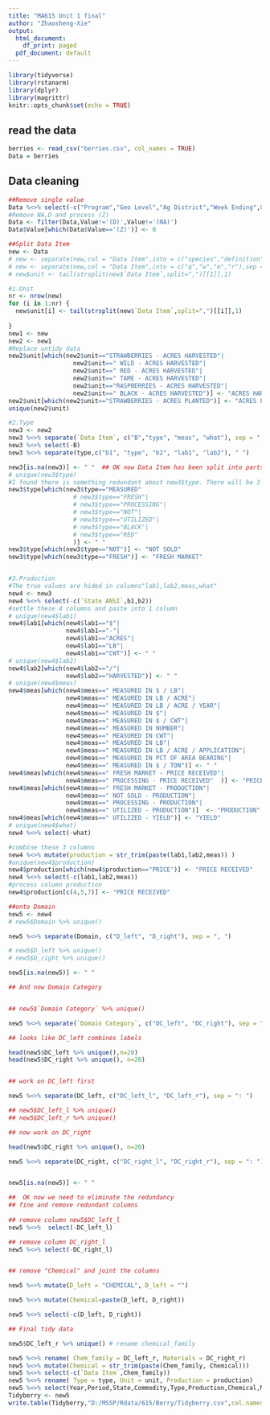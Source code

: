 ```yaml
---
title: "MA615 Unit 1 final"
author: "Zhaosheng-Xie"
output:
  html_document:
    df_print: paged
  pdf_document: default
---
```


```r
library(tidyverse)
library(rstanarm)
library(dplyr)
library(magrittr)
knitr::opts_chunk$set(echo = TRUE)
```

## read the data
```r
berries <- read_csv("berries.csv", col_names = TRUE)
Data = berries
```
## Data cleaning
```r
##Remove single value
Data %<>% select(-c("Program","Geo Level","Ag District","Week Ending",8:15,21))
#Remove NA,D and process (Z)
Data <- filter(Data,Value!='(D)',Value!='(NA)')
Data$Value[which(Data$Value=='(Z)')] <- 0

```
```r
##Split Data Item 
new <- Data
# new <- separate(new,col = "Data Item",into = c("species","definition","unit"),sep = ",",remove = TRUE)
# new <- separate(new,col = "Data Item",into = c("q","w","e","r"),sep = ",",remove = TRUE)
# new$unit <- tail(strsplit(new$`Data Item`,split=",")[[1]],1) 

```


```r
#1.Unit
nr <- nrow(new)
for (i in 1:nr) {
  new$unit[i] <- tail(strsplit(new$`Data Item`,split=",")[[i]],1)
  
}
new1 <- new
new2 <- new1
#Replace untidy data 
new2$unit[which(new2$unit=="STRAWBERRIES - ACRES HARVESTED"|
                  new2$unit==" WILD - ACRES HARVESTED"|
                  new2$unit==" RED - ACRES HARVESTED"|
                  new2$unit==" TAME - ACRES HARVESTED"|
                  new2$unit=="RASPBERRIES - ACRES HARVESTED"|
                  new2$unit==" BLACK - ACRES HARVESTED")] <- "ACRES HARVESTED"
new2$unit[which(new2$unit=="STRAWBERRIES - ACRES PLANTED")] <- "ACRES PLANTED"
unique(new2$unit)


```

```r
#2.Type
new3 <- new2
new3 %<>% separate(`Data Item`, c("B","type", "meas", "what"), sep = ",",remove = FALSE) 
new3 %<>% select(-B)
new3 %<>% separate(type,c("b1", "type", "b2", "lab1", "lab2"), " ")

new3[is.na(new3)] <- " "  ## OK now Data Item has been split into parts
# unique(new3$type)
#I found there is something redundant about new3$type. There will be 3 types in the final data: tame, wild and bearing. So I remove others.
new3$type[which(new3$type=="MEASURED"
                  # new3$type=="FRESH"|
                  # new3$type=="PROCESSING"|
                  # new3$type=="NOT"|
                  # new3$type=="UTILIZED"|
                  # new3$type=="BLACK"|
                  # new3$type=="RED"
                  )] <- " "
new3$type[which(new3$type=="NOT")] <- "NOT SOLD"
new3$type[which(new3$type=="FRESH")] <- "FRESH MARKET"



```

```r
#3.Production
#The true values are hided in columns"lab1,lab2,meas,what"
new4 <- new3
new4 %<>% select(-c(`State ANSI`,b1,b2))
#settle these 4 columns and paste into 1 column
# unique(new4$lab1)
new4$lab1[which(new4$lab1=="$"|
                new4$lab1=="-"|
                new4$lab1=="ACRES"|
                new4$lab1=="LB"|
                new4$lab1=="CWT")] <- " "
# unique(new4$lab2)
new4$lab2[which(new4$lab2=="/"|
                new4$lab2=="HARVESTED")] <- " "
# unique(new4$meas)
new4$meas[which(new4$meas==" MEASURED IN $ / LB"|
                new4$meas==" MEASURED IN LB / ACRE"|
                new4$meas==" MEASURED IN LB / ACRE / YEAR"|
                new4$meas==" MEASURED IN $"|
                new4$meas==" MEASURED IN $ / CWT"|
                new4$meas==" MEASURED IN NUMBER"|
                new4$meas==" MEASURED IN CWT"|
                new4$meas==" MEASURED IN LB"|
                new4$meas==" MEASURED IN LB / ACRE / APPLICATION"|
                new4$meas==" MEASURED IN PCT OF AREA BEARING"|
                new4$meas==" MEASURED IN $ / TON")] <- " "
new4$meas[which(new4$meas==" FRESH MARKET - PRICE RECEIVED"|
                new4$meas==" PROCESSING - PRICE RECEIVED"  )] <- "PRICE RECEIVED"
new4$meas[which(new4$meas==" FRESH MARKET - PRODUCTION"|
                new4$meas==" NOT SOLD - PRODUCTION"|
                new4$meas==" PROCESSING - PRODUCTION"|
                new4$meas==" UTILIZED - PRODUCTION")]  <- "PRODUCTION"
new4$meas[which(new4$meas==" UTILIZED - YIELD")] <- "YIELD"
# unique(new4$what)
new4 %<>% select(-what)

```


```r
#combine these 3 columns
new4 %<>% mutate(production = str_trim(paste(lab1,lab2,meas)) )
#unique(new4$production)
new4$production[which(new4$production=="PRICE")] <- "PRICE RECEIVED"
new4 %<>% select(-c(lab1,lab2,meas))
#process column production
new4$production[c(4,5,7)] <- "PRICE RECEIVED"


```


```r
##onto Domain
new5 <- new4
# new5$Domain %>% unique()

new5 %<>% separate(Domain, c("D_left", "D_right"), sep = ", ")

# new5$D_left %>% unique()
# new5$D_right %>% unique()

new5[is.na(new5)] <- " "

## And now Domain Category


## new5$`Domain Category` %>% unique()

new5 %<>% separate(`Domain Category`, c("DC_left", "DC_right"), sep = ", ")

## looks like DC_left combines labels

head(new5$DC_left %>% unique(),n=20)
head(new5$DC_right %>% unique(), n=20)


## work on DC_left first

new5 %<>% separate(DC_left, c("DC_left_l", "DC_left_r"), sep = ": ")

## new5$DC_left_l %>% unique()
## new5$DC_left_r %>% unique()

## now work on DC_right

head(new5$DC_right %>% unique(), n=20)

new5 %<>% separate(DC_right, c("DC_right_l", "DC_right_r"), sep = ": ") 


new5[is.na(new5)] <- " "

##  OK now we need to eliminate the redundancy
## fine and remove redundant columns
 
## remove column new5$DC_left_l
new5 %<>%  select(-DC_left_l) 

## remove column DC_right_l
new5 %<>% select(-DC_right_l)


## remove "Chemical" and joint the columns

new5 %<>% mutate(D_left = "CHEMICAL", D_left = "") 

new5 %<>% mutate(Chemical=paste(D_left, D_right)) 

new5 %<>% select(-c(D_left, D_right)) 
```
```r
## Final tidy data 

new5$DC_left_r %>% unique() # rename chemical_family

new5 %<>% rename( Chem_family = DC_left_r, Materials = DC_right_r)
new5 %<>% mutate(Chemical = str_trim(paste(Chem_family, Chemical)))
new5 %<>% select(-c(`Data Item`,Chem_family))
new5 %<>% rename( Type = type, Unit = unit, Production = production)
new5 %<>% select(Year,Period,State,Commodity,Type,Production,Chemical,Materials,Unit,Value)
Tidyberry <- new5
write.table(Tidyberry,"D:/MSSP/Rdata/615/Berry/Tidyberry.csv",col.names = TRUE,row.name = FALSE,sep = ",")

```

